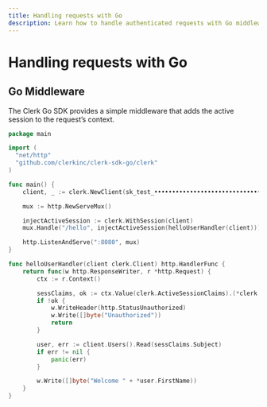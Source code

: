 ```yaml
---
title: Handling requests with Go
description: Learn how to handle authenticated requests with Go middleware using Clerk.
---
```


# Handling requests with Go

## Go Middleware

The Clerk Go SDK provides a simple middleware that adds the active session to the request’s context.

<InjectKeys>

```go filename=".env"
package main

import (
  "net/http"
  "github.com/clerkinc/clerk-sdk-go/clerk"
)

func main() {
	client, _ := clerk.NewClient(sk_test_••••••••••••••••••••••••••••••••••)

	mux := http.NewServeMux()

	injectActiveSession := clerk.WithSession(client)
	mux.Handle("/hello", injectActiveSession(helloUserHandler(client)))

	http.ListenAndServe(":8080", mux)
}

func helloUserHandler(client clerk.Client) http.HandlerFunc {
	return func(w http.ResponseWriter, r *http.Request) {
		ctx := r.Context()

		sessClaims, ok := ctx.Value(clerk.ActiveSessionClaims).(*clerk.SessionClaims)
		if !ok {
			w.WriteHeader(http.StatusUnauthorized)
			w.Write([]byte("Unauthorized"))
			return
		}

		user, err := client.Users().Read(sessClaims.Subject)
		if err != nil {
			panic(err)
		}

		w.Write([]byte("Welcome " + *user.FirstName))
	}
}
```

</InjectKeys>
